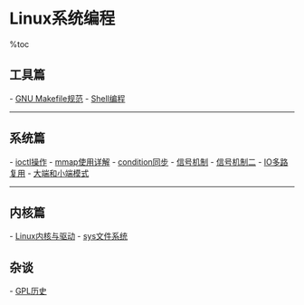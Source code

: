= Linux系统编程 =

%toc

== 工具篇 ==
- [[GNU Makefile规范]]
- [[Shell编程]]

----

== 系统篇 ==
- [[ioctl操作]]
- [[mmap使用详解]]
- [[condition同步]]
- [[信号机制]]
- [[信号机制二]]
- [[IO多路复用]]
- [[大端和小端模式]]

----

== 内核篇 ==
- [[../Driver/Linux驱动笔记|Linux内核与驱动]]
- [[sys文件系统]]

== 杂谈 ==
- [[../Android/GPL历史|GPL历史]]
